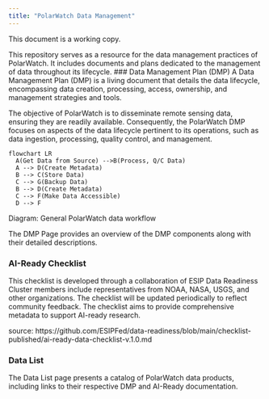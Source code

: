 ```yaml
---
title: "PolarWatch Data Management"
---
```

:::{.callout-warning title="Note"}
This document is a working copy.
:::

This repository serves as a  resource for the data management practices of PolarWatch. It includes documents and plans dedicated to the management of data throughout its lifecycle.
### Data Management Plan (DMP) 
A Data Management Plan (DMP) is a living document that details the data lifecycle, encompassing data creation, processing, access, ownership, and management strategies and tools.

The objective of PolarWatch is to disseminate remote sensing data, ensuring they are readily available. Consequently, the PolarWatch DMP focuses on aspects of the data lifecycle pertinent to its operations, such as data ingestion, processing, quality control, and management.

```mermaid
flowchart LR
  A(Get Data from Source) -->B(Process, Q/C Data)
  A --> D(Create Metadata)
  B --> C(Store Data)
  C --> G(Backup Data)
  B --> D(Create Metadata)
  C --> F(Make Data Accessible)
  D --> F
```
Diagram: General PolarWatch data workflow


The DMP Page provides an overview of the DMP components along with their detailed descriptions.

### AI-Ready Checklist
This checklist is developed through a collaboration of ESIP Data Readiness Cluster members include representatives from NOAA, NASA, USGS, and other organizations. The checklist will be updated periodically to reflect community feedback. The checklist aims to provide comprehensive metadata to support AI-ready research.

source: https://github.com/ESIPFed/data-readiness/blob/main/checklist-published/ai-ready-data-checklist-v.1.0.md

### Data List
The Data List page presents a catalog of PolarWatch data products, including links to their respective DMP and AI-Ready documentation.